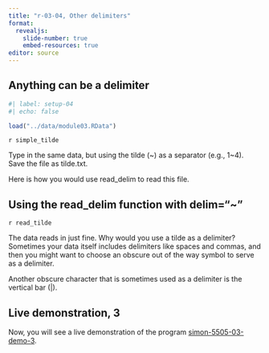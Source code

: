 ```yaml
---
title: "r-03-04, Other delimiters"
format: 
  revealjs:
    slide-number: true
    embed-resources: true
editor: source
---
```


## Anything can be a delimiter

```r
#| label: setup-04
#| echo: false

load("../data/module03.RData")
```

`r simple_tilde`

::: notes

Type in the same data, but using the tilde (~) as a separator (e.g., 1~4). Save the file as tilde.txt.

Here is how you would use read_delim to read this file.

:::

## Using the read_delim function with delim="~"

`r read_tilde`

::: notes

The data reads in just fine. Why would you use a tilde as a delimiter? Sometimes your data itself includes delimiters like spaces and commas, and then you might want to choose an obscure out of the way symbol to serve as a delimiter.

Another obscure character that is sometimes used as a delimiter is the vertical bar (|).

:::

## Live demonstration, 3

Now, you will see a live demonstration of the program [simon-5505-03-demo-3][ref41].

[ref41]: https://github.com/pmean/classes/blob/master/introduction-to-r/03/src/simon-5505-03-demo-3.qmd

